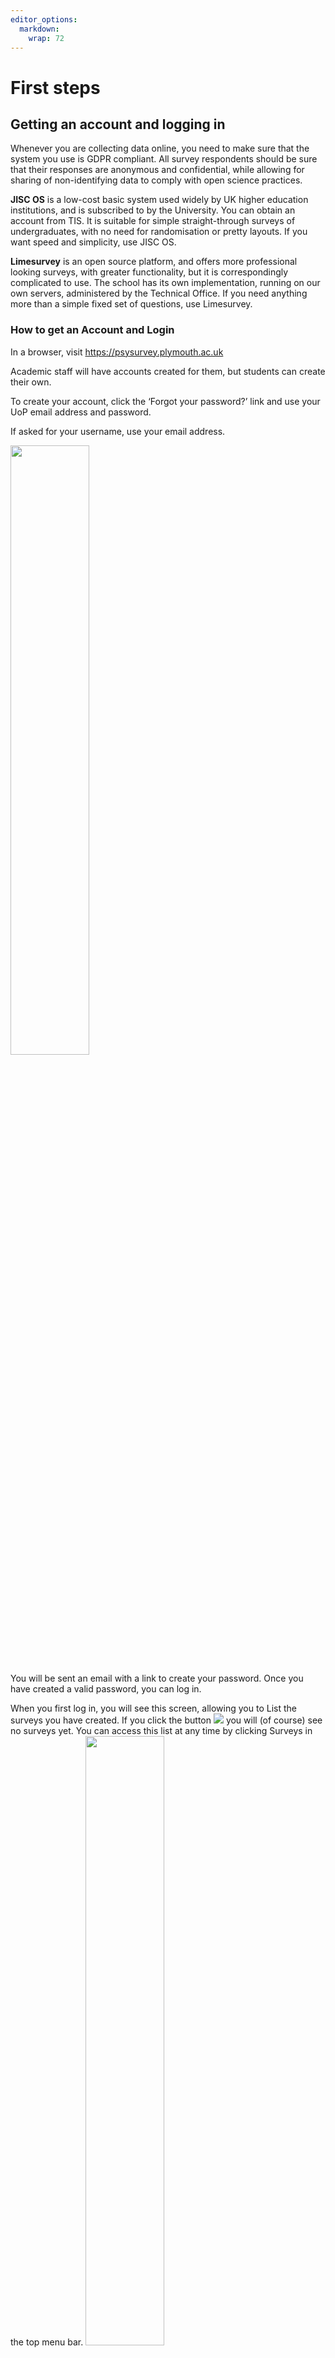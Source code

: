 ```yaml
---
editor_options: 
  markdown: 
    wrap: 72
---
```


# First steps

## Getting an account and logging in

Whenever you are collecting data online, you need to make sure that the
system you use is GDPR compliant. All survey respondents should be sure
that their responses are anonymous and confidential, while allowing for
sharing of non-identifying data to comply with open science practices.

**JISC OS** is a low-cost basic system used widely by UK higher
education institutions, and is subscribed to by the University. You can
obtain an account from TIS. It is suitable for simple straight-through
surveys of undergraduates, with no need for randomisation or pretty
layouts. If you want speed and simplicity, use JISC OS.

**Limesurvey** is an open source platform, and offers more professional
looking surveys, with greater functionality, but it is correspondingly
complicated to use. The school has its own implementation, running on
our own servers, administered by the Technical Office. If you need
anything more than a simple fixed set of questions, use Limesurvey.

### How to get an Account and Login

In a browser, visit <https://psysurvey.plymouth.ac.uk>

Academic staff will have accounts created for them, but students can
create their own.

To create your account, click the ‘Forgot your password?’ link and use
your UoP email address and password.

</p>

<p>If asked for your username, use your email address.</p>

</th>

![](media/image1.png){width="50%"}

You will be sent an email with a link to create your password. Once you
have created a valid password, you can log in.

When you first log in, you will see this screen, allowing you to List
the surveys you have created. If you click the button
![](media/image2.png) you will (of course) see no surveys yet. You can
access this list at any time by clicking Surveys in the top menu bar.
![](media/image3.png){width="50%"}

NB: If you are a member of academic staff you will be able to see all
existing surveys.

## Create a new survey

Create a new survey using the purple Create new survey button at the top
of the window

![](media/image4.png)

Give your survey a title (you can edit this later) and then click Create
survey

![](media/image5.png){width="50%"}

Your survey will look like this – Limesurvey automatically creates a
Question for you (called ‘Q00’) and puts it into a Question Group called
‘My first question group’. Putting questions in groups lets you organise
your survey, and is an essential part of randomisation or presenting
questions in a set order. Before editing this question, notice the
details on this screen:

![](media/image6.png)

At the top left is the name of your survey, as a link of ‘breadcrumbs’
which you can use to navigate back up to the list of all your surveys,
or to other surveys.

Below that are two tabs – the overall **Settings** for your survey and
the **Structure** which lists the actual questions. At the moment, you
cannot see your Q00 in this list, but if you click the little triangle
in the group name, it will be shown. Hiding questions until you need to
see them helps keep the view manageable.

The Question Summary gives an overview of the Question text and some
settings which we will come onto later. At the top are some buttons that
let you preview how the question or group of questions or the whole
survey will appear on screen. If you click **Preview Survey**, you
should see this **welcome screen**, and then when you click **Next**,
the question:

![](media/image7.png){width="50%"}

CLicking the green **Next** button takes you to the first question:

![](media/image8.png){width="50%"}

By default all surveys on **psysurvey** include the school logo, as
required by the Ethical Committee.

Under that is a progress bar, which again is on by default but which can
be turned off. The yellow box appears to let you know that this is a
preview and your entry will not be saved anywhere.

Below that is your question. You can also turn off the welcome screen –
everything in **Limesurvey** can be controlled.

## Structuring your questionnaire

Before you plough into creating questions, think about the basic
sections that every survey will need. Don’t build your survey as one
huge long screen full of questions. Use separate screens with a few
related questions on each one.

![](media/image9.png)

The horizontal arrows in this figure show how the survey continues when
the participant clicks ‘Next’ on each page. The arcs show how the survey
can skip pages using **branching.** You can also use branching to
present some sections depending upon answers given earlier. You can also
include answers given in one question in subsequent questions using
‘**piping**’. Branching and Piping are described in later sections.

The first page of any survey must be an information page that explains
what the survey is about, why you are asking people to complete it, how
long it will take, and what it involves. You will have to provide all of
this information to get ethical approval. This information allows people
to give informed consent.

If people give consent, then the next page will probably need to collect
demographic information: you should only collect information that you
will need to report, and which is relevant to your survey.
Conventionally, sex and age are always reported, but if your survey is
on a particular topic you may need other personal information, such as
sexual orientation or height and weight. At the end of the survey, there
should be a page that thanks them and gives debriefing information, as
appropriate, perhaps explaining any hypotheses that you are testing and
other information that could not be provided in the consenting page at
the start.

If the respondent does not give consent, then they should be thanked
politely, but they should not receive the same debrief. In Limesurvey,
you can make questions only appear if an early question has been
answered in a certain way – so only if they have given consent, for
example. Rather than jumping over questions, they are just not shown.

At the end of a survey, you can redirect the participant to another
website (e.g., to another survey, a website or online experiment, or
back to SONA to credit their account with a participation point).

For example, you can recruit participants for an online experiment on
SONA, and send them to Limesurvey for the consent form and to collect
demographic data, before redirecting them to your OpenSesame experiment
on JATOS. At the end the experiment can send them to a second Limesurvey
survey for the debrief, and perhaps some more scales, and a redirect to
SONA to award their point. Each time the participant goes to a new
website, their participant number is passed along and recorded in the
data for each site. This is described in the final section of this
guide.

![](media/image10.png)

